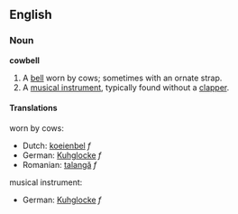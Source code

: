 ==English==
===Noun===
'''cowbell'''

# A [[bell]] worn by cows; sometimes with an ornate strap.
# A [[musical instrument]], typically found without a [[clapper]].

====Translations====
worn by cows:

*Dutch: [[koeienbel]] ''f''
*German: [[Kuhglocke]] ''f''
*Romanian: [[talangă]] ''f''

musical instrument:

*German: [[Kuhglocke]] ''f''